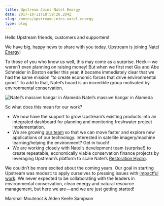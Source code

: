 ```yaml
---
title: Upstream Joins Natel Energy
date: 2017-10-11T18:59:28.204Z
slug: /notes/upstream-joins-natel-energy
type: blog
---
```


Hello Upstream friends, customers and supporters!

We have big, happy news to share with you today. Upstream is joining [Natel Energy](https://www.natelenergy.com)!

To those of you who know us well, this may come as a surprise. Heck — we weren’t even planning on raising money! But when we first met Gia and Abe Schneider in Boston earlier this year, it became immediately clear that we had the same mission “to create economic forces that drive environmental good.” To add to that, Natel’s board is an incredible group motivated by environmental conservation.

![Natel’s massive hangar in Alameda](https://cdn-images-1.medium.com/max/2560/1*8UZ-eYktIww9AQ01PHIQtg.png)
Natel’s massive hangar in Alameda

So what does this mean for our work?

- We now have the support to grow Upstream’s existing products into an integrated dashboard for planning and monitoring freshwater project implementation.
- We are growing [our team](https://upstream.tech/about/team) so that we can move faster and explore new applications of our technology. Interested in satellite imagery/machine learning/helping the environment? Get in touch!
- We are working closely with Natel’s development team (surprise!) to create repeatable, economically viable conservation finance projects by leveraging Upstream’s platform to scale Natel’s [Restoration Hydro](https://www.natelenergy.com/restoration-hydro/).

We couldn’t be more excited about the coming years. Our goal in starting Upstream was modest: to apply ourselves to pressing issues with [impactful work](https://medium.com/@marsh/an-appeal-for-impact-144c8022b41f). We never expected to be collaborating with the leaders in environmental conservation, clean energy and natural resource management, but here we are — and we are just getting started!

Marshall Moutenot & Alden Keefe Sampson
